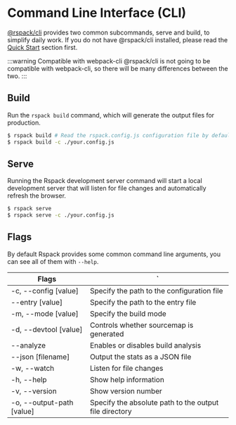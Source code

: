 # Command Line Interface (CLI)

[@rspack/cli](https://npmjs.com/package/@rspack/cli) provides two common subcommands, serve and build, to simplify daily work. If you do not have @rspack/cli installed, please read the [Quick Start](/guide/start/quick-start) section first.

:::warning Compatible with webpack-cli
@rspack/cli is not going to be compatible with webpack-cli, so there will be many differences between the two.
:::

## Build

Run the `rspack build` command, which will generate the output files for production.

```sh
$ rspack build # Read the rspack.config.js configuration file by default
$ rspack build -c ./your.config.js
```

## Serve

Running the Rspack development server command will start a local development server that will listen for file changes and automatically refresh the browser.

```sh
$ rspack serve
$ rspack serve -c ./your.config.js
```

## Flags

By default Rspack provides some common command line arguments, you can see all of them with `--help`.

| Flags                     | `                                                      |
| ------------------------- | ------------------------------------------------------ |
| -c, --config [value]      | Specify the path to the configuration file             |
| --entry [value]           | Specify the path to the entry file                     |
| -m, --mode [value]        | Specify the build mode                                 |
| -d, --devtool [value]     | Controls whether sourcemap is generated                |
| --analyze                 | Enables or disables build analysis                     |
| --json [filename]         | Output the stats as a JSON file                        |
| -w, --watch               | Listen for file changes                                |
| -h, --help                | Show help information                                  |
| -v, --version             | Show version number                                    |
| -o, --output-path [value] | Specify the absolute path to the output file directory |
